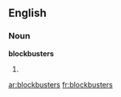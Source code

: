 ==English==

===Noun===
'''blockbusters'''

# {{plural of|[[blockbuster]]}}

[[ar:blockbusters]]
[[fr:blockbusters]]
